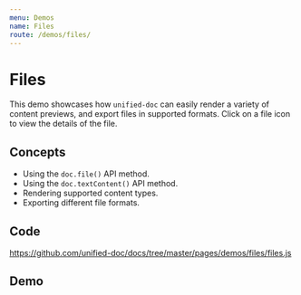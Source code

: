 ```yaml
---
menu: Demos
name: Files
route: /demos/files/
---
```



# Files
This demo showcases how `unified-doc` can easily render a variety of content previews, and export files in supported formats.  Click on a file icon to view the details of the file.

## Concepts
- Using the `doc.file()` API method.
- Using the `doc.textContent()` API method.
- Rendering supported content types.
- Exporting different file formats.

## Code
https://github.com/unified-doc/docs/tree/master/pages/demos/files/files.js

## Demo
<Files />
